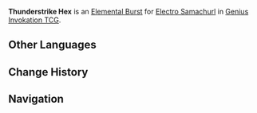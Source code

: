 {{Genius Invokation TCG Skill Infobox
|image      = Thunderstrike Hex Character Card Skill.png
|type       = Elemental Burst
|character  = Electro Samachurl
|element    = Electro
|matching   = 3
|energy     = 2
|effect     = Deals 5 {{Color|Electro DMG}}.
|order      = 3
}}
'''Thunderstrike Hex''' is an [[Character Card Elemental Burst|Elemental Burst]] for [[Electro Samachurl (Character Card)|Electro Samachurl]] in [[Genius Invokation TCG]].

==Other Languages==
{{Other Languages
|en       = Thunderstrike Hex
|zhs      = 落雷术
|zhs_rm   = Luòléi Shù
|zht      = 落雷術
|zht_rm   = Luòléi Shù
|zh_tl    = Thunderbolt Spell
|ja       = 落雷の術
|ja_rm    = Rakurai no Jutsu
|ja_tl    = Thunderbolt Magic
|ko       = 낙뢰술
|ko_rm    = 
|ko_tl    = 
|es       = Magia voltaica
|es_tl    = Voltaic Magic
|fr       = Malédiction tonitruante
|fr_tl    = Thundering Curse
|ru       = Громовые чары
|ru_tl    = 
|th       = Thunderstrike Hex
|vi       = Thuật Sét Giáng
|vi_tl    = 
|de       = Donnerfluch
|de_tl    = Thunder Hex
|id       = Thunderstrike Hex
|pt       = Técnica do Relâmpago
|pt_tl    = 
|tr       = Yıldırım Darbesi Laneti
|tr_tl    = 
|it       = Maledizione del tuono
|it_tl    = 
}}

==Change History==
{{Change History|4.6}}

==Navigation==
{{Genius Invokation TCG Skill Navbox|Electro Samachurl}}